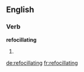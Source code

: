 ==English==

===Verb===
'''refocillating'''

# {{present participle of|[[refocillate]]}}

[[de:refocillating]]
[[fr:refocillating]]